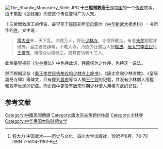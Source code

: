 [[File:The_Shaolin_Monastery_Stele.JPG|thumb]]
'''十三棍僧救唐王'''是[[中国|中国]]的一个[[传说|传说]]故事，由于[[电影|电影]]《[[少林寺_(电影)|少林寺]]》而使这个传说变得广为人知。

十三棍僧救唐王的传说，最早见于[[中華民國|民国]]初年[[梁启超|梁启超]]为《[[中华新武术棍术科|中华新武术棍术科]]》一书所作的[[序|序]]，文中说：

<blockquote>
[[隋朝|隋]][[大业_(年号)|大业]]末，天下乱。流贼万人，将近[[少林寺|少林寺]]。寺僧将散走。有老[[头陀|头陀]]短棍冲贼锋，当之者皆辟易，不敢入寺。乃选少壮僧百人授[[棍法|棍法]]。[[唐太宗|唐太宗李世民]]征[[王世充|王世充]]，用僧众以棍破之。叙其首功者十三人。
</blockquote>

此后[[姜容樵|姜容樵]]在《[[少林棍法|少林棍法]]》中也持此说，[[韩慕侠|韩慕侠]]为之作序，也持这一说法。

然而根据现存《[[告柏谷坞少林寺上座书|秦王李世民告柏谷坞少林寺上座书]]》、《唐太宗赐少林寺教》、《皇唐嵩岳寺碑》等碑文，只有提到[[昙宗|昙宗]]等13人擒[[王仁则|王仁则]]的记载，并没有少林僧人用棍和救李世民的记载。而史籍中更没有唐宋时期少林僧人用棍习武的记载。<ref>程大力 中国武术——历史与文化，四川大学出版社，1995年8月，78-79 ISBN 7-5614-1193-6</ref>

==参考文献==
{{reflist}}
{{少林寺}}
[[Category:中國民間傳說|Category:中國民間傳說]]
[[Category:唐太宗主角題材作品|Category:唐太宗主角題材作品]]
[[Category:少林寺|Category:少林寺]]
[[Category:中华民国大陆时期文学|Category:中华民国大陆时期文学]]